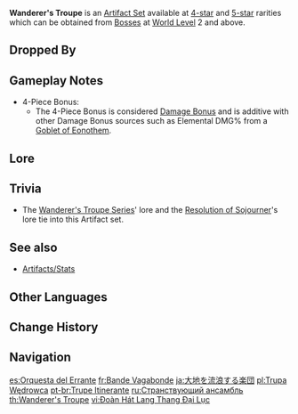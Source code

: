 {{About|the artifact set|the eponymous faction|Wanderer's Troupe (Faction)}}
{{Artifact Set Infobox
|id        = 402
|flower    = Troupe's Dawnlight
|plume     = Bard's Arrow Feather
|sands     = Concert's Final Hour
|goblet    = Wanderer's String-Kettle
|circlet   = Conductor's Top Hat
|2pcBonus  = Increases [[Elemental Mastery]] by 80.
|4pcBonus  = Increases [[Charged Attack]] DMG by 35% if the character uses a [[Catalyst]] or [[Bow]].
|source4.1 = Dropped by [[Weekly Bosses]] at World Level 2+
|source4.2 = Dropped by [[Normal Bosses]] at World Level 3+
|source4.3 = [[Domain Reliquary: Tier II]]
|source5.1 = Dropped by [[Weekly Bosses]] at World Level 3+
|source5.2 = Dropped by [[Normal Bosses]] at World Level 5+
|source5.3 = [[Domain Reliquary: Tier I]]
|source5.4 = [[Artifact Strongbox]]
|eff_att1  = Elemental Mastery
|eff_att2  = Charged Attack DMG Increase
|eff_att3  = Catalyst Bonus
|eff_att4  = Bow Bonus
|eff_att5  = Other DMG Bonus
}}
'''Wanderer's Troupe''' is an [[Artifact Set]] available at [[:Category:4-Star Artifacts|4-star]] and [[:Category:5-Star Artifacts|5-star]] rarities which can be obtained from [[Bosses]] at [[World Level]] 2 and above.

==Dropped By==
{{Dropped By|boss=all|weekly=all}}

==Gameplay Notes==
*4-Piece Bonus:
**The 4-Piece Bonus is considered [[Damage Bonus]] and is additive with other Damage Bonus sources such as Elemental DMG% from a [[Goblet of Eonothem]].

==Lore==
{{ArtifactLore}}

==Trivia==
* The [[Wanderer's Troupe Series]]' lore and the [[Resolution of Sojourner]]'s lore tie into this Artifact set.

==See also==
*[[Artifacts/Stats]]

==Other Languages==
{{Other Languages
|en      = Wanderer's Troupe
|zhs     = 流浪大地的乐团
|zhs_rm  = Liúlàng Dàdì de Yuètuán
|zht     = 流浪大地的樂團
|zht_rm  = Liúlàng Dàdì de Yuètuán
|zh_tl   = Land-Wandering Orchestra
|ja      = 大地を流浪する楽団
|ja_rm   = Daichi wo Rurou Suru Gakudan
|ja_tl   = Land-Wandering Orchestra
|ko      = {{tt|대지|大地}}를 {{tt|유랑|流浪}}하는 {{tt|악단|樂團}}
|ko_rm   = Daeji-reul Yuranghaneun Akdan
|ko_tl   = Band Who Vagabondizes the Land
|es      = Orquesta del Errante
|es_tl   = Wanderer's Orchestra
|fr      = Bande vagabonde
|fr_tl   = Wandering Troupe
|ru      = Странствующий ансамбль
|ru_tl   = Wandering Ensemble
|th      = Wanderer's Troupe
|vi      = Đoàn Hát Lang Thang Đại Lục
|vi_tl   = Mainland Wandering Singing Troupe
|de      = Wanderorchester
|de_tl   = Traveling Orchestra
|id      = Wanderer's Troupe
|pt      = Trupe Itinerante
|pt_tl   = 
|tr      = Göçebe Kumpanyası
|tr_tl   = 
|it      = Compagnia del vagabondo
|it_tl   = Wanderer's Troupe
}}

==Change History==
{{Change History|1.0}}

==Navigation==
{{Artifact Navbox}}

[[es:Orquesta del Errante]]
[[fr:Bande Vagabonde]]
[[ja:大地を流浪する楽団]]
[[pl:Trupa Wędrowca]]
[[pt-br:Trupe Itinerante]]
[[ru:Странствующий ансамбль]]
[[th:Wanderer's Troupe]]
[[vi:Đoàn Hát Lang Thang Đại Lục]]